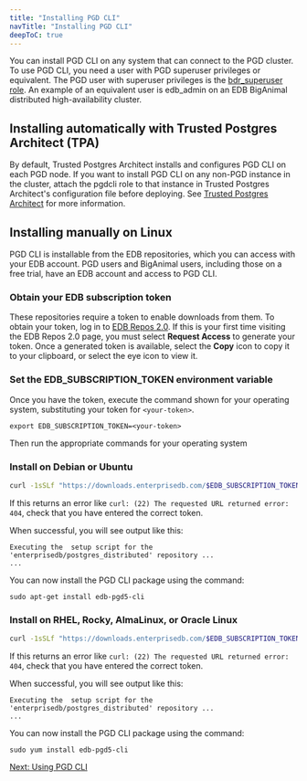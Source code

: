 ```yaml
---
title: "Installing PGD CLI"
navTitle: "Installing PGD CLI"
deepToC: true
---
```


You can install PGD CLI on any system that can connect to the PGD cluster. To use PGD CLI, you need a user with PGD superuser privileges or equivalent. The PGD user with superuser privileges is the [bdr_superuser role](../security). An example of an equivalent user is edb_admin on an EDB BigAnimal distributed high-availability cluster.

## Installing automatically with Trusted Postgres Architect (TPA)

By default, Trusted Postgres Architect installs and configures PGD CLI on each PGD node. If you want to install PGD CLI on any non-PGD instance in the cluster, attach the pgdcli role to that instance in Trusted Postgres Architect's configuration file before deploying. See [Trusted Postgres Architect](/tpa/latest/) for more information.

## Installing manually on Linux

PGD CLI is installable from the EDB repositories, which you can access with your EDB account. PGD users and BigAnimal users, including those on a free trial, have an EDB account and access to PGD CLI.

### Obtain your EDB subscription token

These repositories require a token to enable downloads from them. To obtain your token, log in to [EDB Repos 2.0](https://www.enterprisedb.com/repos-downloads). If this is your first time visiting the EDB Repos 2.0 page, you must select **Request Access** to generate your token. Once a generated token is available, select the **Copy** icon to copy it to your clipboard, or select the eye icon to view it.

### Set the EDB_SUBSCRIPTION_TOKEN environment variable
Once you have the token, execute the command shown for your operating system, substituting
your token for `<your-token>`. 

```
export EDB_SUBSCRIPTION_TOKEN=<your-token>
```

Then run the appropriate commands for your operating system

### Install on Debian or Ubuntu

```bash
curl -1sSLf "https://downloads.enterprisedb.com/$EDB_SUBSCRIPTION_TOKEN/postgres_distributed/setup.deb.sh" | sudo -E bash
```

If this returns an error like `curl: (22) The requested URL returned error: 404`, check that you have entered the correct token.

When successful, you will see output like this:

```
Executing the  setup script for the 'enterprisedb/postgres_distributed' repository ...
...
```

You can now install the PGD CLI package using the command:

```
sudo apt-get install edb-pgd5-cli
```

### Install on RHEL, Rocky, AlmaLinux, or Oracle Linux

```bash
curl -1sSLf "https://downloads.enterprisedb.com/$EDB_SUBSCRIPTION_TOKEN/postgres_distributed/setup.rpm.sh" | sudo -E bash
```

If this returns an error like `curl: (22) The requested URL returned error: 404`, check that you have entered the correct token.

When successful, you will see output like this:

```
Executing the  setup script for the 'enterprisedb/postgres_distributed' repository ...
...
```

You can now install the PGD CLI package using the command:

```
sudo yum install edb-pgd5-cli
```

[Next: Using PGD CLI](using_cli)
